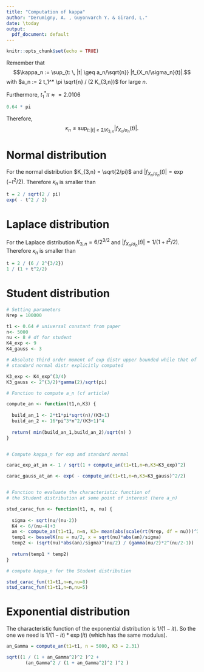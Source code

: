 ```yaml
---
title: "Computation of kappa"
author: "Derumigny, A. , Guyonvarch Y. & Girard, L."
date: \today
output:
  pdf_document: default
---
```


```r
knitr::opts_chunk$set(echo = TRUE)
```


Remember that $$\kappa_n := 
\sup_{t: \, |t| \geq a_n/\sqrt{n}} |f_{X_n/\sigma_n}(t)|.$$
with $a_n := 2 t_1^* \pi \sqrt{n} / (2 K_{3,n})$ for large $n$.

Furthermore, $t_1^* \pi \approx = 2.0106$
```r
0.64 * pi
```

Therefore,
$$\kappa_n \leq
\sup_{t: \, |t| \geq 2 / K_{3,n}} |f_{X_n/\sigma_n}(t)|.$$

# Normal distribution

For the normal distribution $K_{3,n} = \sqrt{2/pi}$ and $|f_{X_n/\sigma_n}(t)| = \exp(-t^2/2)$.
Therefore $\kappa_n$ is smaller than
```r
t = 2 / sqrt(2 / pi)
exp( - t^2 / 2)
```

# Laplace distribution

For the Laplace distribution $K_{3,n} = 6/2^{3/2}$ and $|f_{X_n/\sigma_n}(t)| = 1 / (1 + t^2/2)$.
Therefore $\kappa_n$ is smaller than
```r
t = 2 / (6 / 2^{3/2})
1 / (1 + t^2/2)
```


# Student distribution


```r
# Setting parameters
Nrep = 100000

t1 <- 0.64 # universal constant from paper
n<- 5000
nu <- 8 # df for student
K4_exp <- 9
K4_gauss <- 3
```

```r
# Absolute third order moment of exp distr upper bounded while that of
# standard normal distr explicitly computed

K3_exp <- K4_exp^(3/4)
K3_gauss <- 2^(3/2)*gamma(2)/sqrt(pi)
```


```r

# Function to compute a_n (cf article)

compute_an <- function(t1,n,K3) {
  
  build_an_1 <- 2*t1*pi*sqrt(n)/(K3+1)
  build_an_2 <- 16*pi^3*n^2/(K3+1)^4
  
  return( min(build_an_1,build_an_2)/sqrt(n) )
}


# Compute kappa_n for exp and standard normal

carac_exp_at_an <- 1 / sqrt(1 + compute_an(t1=t1,n=n,K3=K3_exp)^2)

carac_gauss_at_an <- exp( - compute_an(t1=t1,n=n,K3=K3_gauss)^2/2)


# Function to evaluate the characteristic function of 
# the Student distribution at some point of interest (here a_n)

stud_carac_fun <- function(t1, n, nu) {
  
  sigma <- sqrt(nu/(nu-2))
  K4 <- 6/(nu-4)+3
  an <- compute_an(t1=t1, n=n, K3= mean(abs(scale(rt(Nrep, df = nu)))^3) )
  temp1 <- besselK(nu = nu/2, x = sqrt(nu)*abs(an)/sigma)
  temp2 <- (sqrt(nu)*abs(an)/sigma)^(nu/2) / (gamma(nu/2)*2^(nu/2-1))
  
  return(temp1 * temp2)
}
```


```r
# compute kappa_n for the Student distribution

stud_carac_fun(t1=t1,n=n,nu=8)
stud_carac_fun(t1=t1,n=n,nu=5)
```

# Exponential distribution

The characteristic function of the exponential distribution is $1 / (1-it)$.
So the one we need is $1 / (1-it) * \exp(it)$ (which has the same modulus).

```r
an_Gamma = compute_an(t1=t1, n = 5000, K3 = 2.31)

sqrt((1 / (1 + an_Gamma^2)^2 )^2 + 
       (an_Gamma^2 / (1 + an_Gamma^2)^2 )^2 )

```


